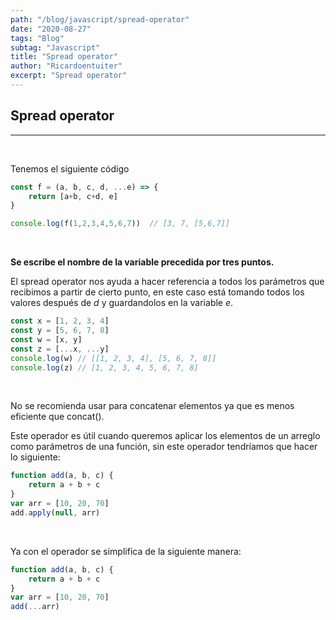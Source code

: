```yaml
---
path: "/blog/javascript/spread-operator"
date: "2020-08-27"
tags: "Blog"
subtag: "Javascript"
title: "Spread operator"
author: "Ricardoentuiter"
excerpt: "Spread operator"
---
```


## Spread operator

---
<br/>

Tenemos el siguiente código

```javascript
const f = (a, b, c, d, ...e) => {
    return [a+b, c+d, e]
}

console.log(f(1,2,3,4,5,6,7))  // [3, 7, [5,6,7]] 
```
<br/>

**Se escribe el nombre de la variable precedida por tres puntos.**

El spread operator nos ayuda a hacer referencia a todos los parámetros que recibimos a partir de cierto punto, en este caso está tomando todos los valores después de *d* y guardandolos en la variable *e*.
<br/>

```javascript
const x = [1, 2, 3, 4]
const y = [5, 6, 7, 8]
const w = [x, y]
const z = [...x, ...y]
console.log(w) // [[1, 2, 3, 4], [5, 6, 7, 8]]
console.log(z) // [1, 2, 3, 4, 5, 6, 7, 8]
```
<br/>

No se recomienda usar para concatenar elementos ya que es menos eficiente que concat().

Este operador es útil cuando queremos aplicar los elementos de un arreglo como parámetros de una función, sin este operador tendríamos que hacer lo siguiente:

```javascript
function add(a, b, c) {
    return a + b + c
}
var arr = [10, 20, 70]
add.apply(null, arr)
```
<br/>

Ya con el operador se simplifica de la siguiente manera:

```javascript
function add(a, b, c) {
    return a + b + c
}
var arr = [10, 20, 70]
add(...arr)
```